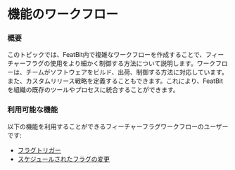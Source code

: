 
# 機能のワークフロー

### 概要 <a href="#overview" id="overview"></a>

このトピックでは、FeatBit内で複雑なワークフローを作成することで、フィーチャーフラグの使用をより細かく制御する方法について説明します。ワークフローは、チームがソフトウェアをビルド、出荷、制御する方法に対応しています。また、カスタムリリース戦略を定義することもできます。これにより、FeatBitを組織の既存のツールやプロセスに統合することができます。

### 利用可能な機能 <a href="#available-features" id="available-features"></a>

以下の機能を利用することができるフィーチャーフラグワークフローのユーザーです:

* [フラグトリガー](flag-triggers)
* [スケジュールされたフラグの変更](scheduled-flag-changes)